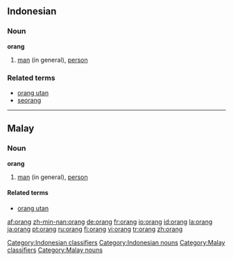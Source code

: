 ==Indonesian==

===Noun===
'''orang'''

# [[man]] (in general), [[person]]

===Related terms===
*[[orang utan]]
*[[seorang]]

[[Category:Indonesian classifiers]]
[[Category:Indonesian nouns]]

----

==Malay==

===Noun===
'''orang'''

# [[man]] (in general), [[person]]

====Related terms====
*[[orang utan]]

[[Category:Malay classifiers]]
[[Category:Malay nouns]]

[[af:orang]]
[[zh-min-nan:orang]]
[[de:orang]]
[[fr:orang]]
[[io:orang]]
[[id:orang]]
[[la:orang]]
[[ja:orang]]
[[pt:orang]]
[[ru:orang]]
[[fi:orang]]
[[vi:orang]]
[[tr:orang]]
[[zh:orang]]
